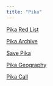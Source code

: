```yaml
---
title: "Pika"
---
```


[Pika Red List](http://www.iucnredlist.org/details/41267/0)



[Pika Archive](https://www.arkive.org/american-pika/ochotona-princeps/) 



[Save Pika](https://www.huffingtonpost.com/entry/american-pika-protection-climate-change_us_580f2f63e4b0a03911ee8c9e)



[Pika Geography](https://naturalhistory.si.edu/mna/image_info.cfm?species_id=225) 



[Pika Call](https://www.youtube.com/watch?v=W4U9IxhQSTc) 